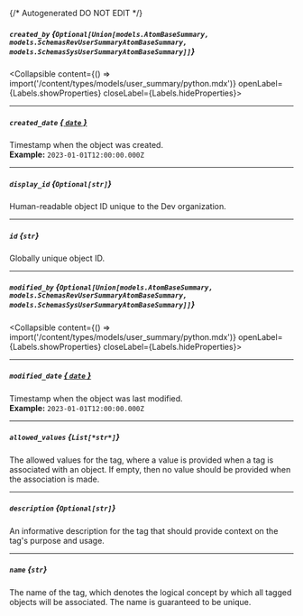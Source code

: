 {/* Autogenerated DO NOT EDIT  */}

##### `created_by` *{`Optional[Union[models.AtomBaseSummary, models.SchemasRevUserSummaryAtomBaseSummary, models.SchemasSysUserSummaryAtomBaseSummary]]`}*
<Collapsible content={() => import('/content/types/models/user_summary/python.mdx')} openLabel={Labels.showProperties} closeLabel={Labels.hideProperties}>
</Collapsible>

---
##### `created_date` [*{ `date` }*](https://docs.python.org/3/library/datetime.html#date-objects)
Timestamp when the object was created.
<br/>
**Example:** `2023-01-01T12:00:00.000Z`

---
##### `display_id` *{`Optional[str]`}*
Human\-readable object ID unique to the Dev organization.

---
##### `id` *{`str`}*
Globally unique object ID.

---
##### `modified_by` *{`Optional[Union[models.AtomBaseSummary, models.SchemasRevUserSummaryAtomBaseSummary, models.SchemasSysUserSummaryAtomBaseSummary]]`}*
<Collapsible content={() => import('/content/types/models/user_summary/python.mdx')} openLabel={Labels.showProperties} closeLabel={Labels.hideProperties}>
</Collapsible>

---
##### `modified_date` [*{ `date` }*](https://docs.python.org/3/library/datetime.html#date-objects)
Timestamp when the object was last modified.
<br/>
**Example:** `2023-01-01T12:00:00.000Z`

---
##### `allowed_values` *{`List[*str*]`}*
The allowed values for the tag, where a value is provided when a
tag is associated with an object. If empty, then no value should be
provided when the association is made.


---
##### `description` *{`Optional[str]`}*
An informative description for the tag that should provide context
on the tag's purpose and usage.


---
##### `name` *{`str`}*
The name of the tag, which denotes the logical concept by which all
tagged objects will be associated. The name is guaranteed to be
unique.



